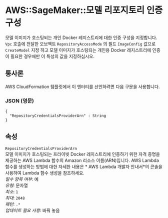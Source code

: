 # AWS::SageMaker::모델 리포지토리 인증 구성

모델 이미지가 호스팅되는 개인 Docker 레지스트리에 대한 인증 구성을 지정합니다. `Vpc` 호출에 전달한 오브젝트 `RepositoryAccessMode` 의 필드 `ImageConfig` 값으로 `CreateModel` 지정 하고 모델 이미지가 호스팅되는 개인용 Docker 레지스트리에 인증이 필요한 경우에만 이 특성의 값을 지정하십시오.

## 통사론

AWS CloudFormation 템플릿에서 이 엔터티를 선언하려면 다음 구문을 사용합니다.

### JSON (영문)

```
{
  "RepositoryCredentialsProviderArn" : String
}
```

## 속성

`RepositoryCredentialsProviderArn`  
모델 이미지가 호스팅되는 프라이빗 Docker 레지스트리에 인증하기 위한 자격 증명을 제공하는 AWS Lambda 함수의 Amazon 리소스 이름(ARN)입니다. AWS Lambda 함수를 생성하는 방법에 대한 자세한 내용은 * AWS Lambda 개발자 안내서*의 콘솔을 사용하여 Lambda 함수 생성을 참조하세요.  
_필수 항목 여부_: 예  
_유형_: 문자열  
_최소_: `1`  
_최대_: `2048`  
_패턴_: `.*`  
_업데이트 필요 사항_: 바꿔 놓음
